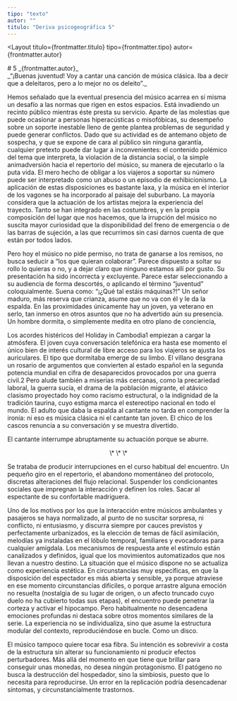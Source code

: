 ```yaml
---
tipo: "texto"
autor: ""
titulo: "Deriva psicogeográfica 5"
---
```



<Layout
  titulo={frontmatter.titulo}
  tipo={frontmatter.tipo}
  autor={frontmatter.autor}
>

<Prose>
# 5
_{frontmatter.autor}_

<div class="text-red-600">
_“¡Buenas juventud! Voy a cantar una canción de música clásica. Iba a decir que a deleitaros, pero a lo mejor no os deleito”._

Hemos señalado que la eventual presencia del músico acarrea en sí misma un desafío a las normas que rigen en estos espacios. Está invadiendo un recinto público mientras éste presta su servicio. Aparte de las molestias que puede ocasionar a personas hiperacústicas o misofóbicas, su desempeño sobre un soporte inestable lleno de gente plantea problemas de seguridad y puede generar conflictos. Dado que su actividad es de antemano objeto de sospecha, y que se expone de cara al público sin ninguna garantía, cualquier pretexto puede dar lugar a inconvenientes: el contenido polémico del tema que interpreta, la violación de la distancia social, o la simple animadversión hacia el repertorio del músico, su manera de ejecutarlo o la puta vida. El mero hecho de obligar a los viajeros a soportar su número puede ser interpretado como un abuso o un episodio de exhibicionismo. La aplicación de estas disposiciones es bastante laxa, y la música en el interior de los vagones se ha incorporado al paisaje del suburbano. La mayoría considera que la actuación de los artistas mejora la experiencia del trayecto. Tanto se han integrado en las costumbres, y en la propia composición del lugar que nos hacemos, que la irrupción del músico no suscita mayor curiosidad que la disponibilidad del freno de emergencia o de las barras de sujeción, a las que recurrimos sin casi darnos cuenta de que están por todos lados.

Pero hoy el músico no pide permiso, no trata de ganarse a los remisos, no busca seducir a “los que quieran colaborar”. Parece dispuesto a soltar su rollo lo quieras o no, y a dejar claro que ninguno estamos allí por gusto. Su presentación ha sido incorrecta y excluyente. Parece estar seleccionando a su audiencia de forma descortés, o aplicando el término “juventud” coloquialmente. Suena como: “¡¿Qué tal estáis máquinas?!” Un señor maduro, más reserva que crianza, asume que no va con él y le da la espalda. En las proximidades únicamente hay un joven, ya veterano en serlo, tan inmerso en otros asuntos que no ha advertido aún su presencia. Un hombre dormita, o simplemente medita en otro plano de conciencia,

Los acordes histéricos del Holiday in Cambodia1 empiezan a cargar la atmósfera. El joven cuya conversación telefónica era hasta ese momento el único bien de interés cultural de libre acceso para los viajeros se ajusta los auriculares. El tipo que dormitaba emerge de su limbo. El villano desgrana un rosario de argumentos que convierten al estado español en la segunda potencia mundial en cifra de desaparecidos provocados por una guerra civil.2 Pero alude también a miserias más cercanas, como la precariedad laboral, la guerra sucia, el drama de la población migrante, el atávico clasismo proyectado hoy como racismo estructural, o la indignidad de la tradición taurina, cuyo estigma marca el estereotipo nacional en todo el mundo. El adulto que daba la espalda al cantante no tarda en comprender la ironía: ni eso es música clásica ni el cantante tan joven. El chico de los cascos renuncia a su conversación y se muestra divertido.

El cantante interrumpe abruptamente su actuación porque se aburre.

<p align="center">\* \* \*</p>

Se trataba de producir interrupciones en el curso habitual del encuentro. Un pequeño giro en el repertorio, el abandono momentáneo del protocolo, discretas alteraciones del flujo relacional. Suspender los condicionantes sociales que impregnan la interacción y definen los roles. Sacar al espectante de su confortable madriguera.

Uno de los motivos por los que la interacción entre músicos ambulantes y pasajeros se haya normalizado, al punto de no suscitar sorpresa, ni conflicto, ni entusiasmo, y discurra siempre por cauces previstos y perfectamente urbanizados, es la elección de temas de fácil asimilación, melodías ya instaladas en el lóbulo temporal, familiares y evocadoras para cualquier amígdala. Los mecanismos de respuesta ante el estímulo están canalizados y definidos, igual que los movimientos automatizados que nos llevan a nuestro destino. La situación que el músico dispone no se actualiza como experiencia estética. En circunstancias muy específicas, en que la disposición del espectador es más abierta y sensible, ya porque atraviese en ese momento circunstancias difíciles, o porque arrastre alguna emoción no resuelta (nostalgia de su lugar de origen, o un afecto truncado cuyo duelo no ha cubierto todas sus etapas), el encuentro puede penetrar la corteza y activar el hipocampo. Pero habitualmente no desencadena emociones profundas ni destaca sobre otros momentos similares de la serie. La experiencia no se individualiza, sino que asume la estructura modular del contexto, reproduciéndose en bucle. Como un disco.

El músico tampoco quiere tocar esa fibra. Su intención es sobrevivir a costa de la estructura sin alterar su funcionamiento ni producir efectos perturbadores. Más allá del momento en que tiene que brillar para conseguir unas monedas, no desea ningún protagonismo. El patógeno no busca la destrucción del hospedador, sino la simbiosis, puesto que lo necesita para reproducirse. Un error en la replicación podría desencadenar síntomas, y circunstancialmente trastornos.

</div>

</Prose>
</Layout>
